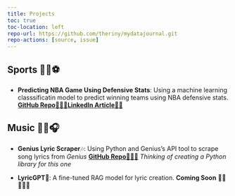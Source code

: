 ```yaml
---
title: Projects
toc: true
toc-location: left
repo-url: https://github.com/theriny/mydatajournal.git
repo-actions: [source, issue]
---
```


## Sports 🏀🏈⚽

* **Predicting NBA Game Using Defensive Stats**: Using a machine learning classsificatin model to predict winning teams using NBA defensive stats. [**GitHub Repo**🧑🏾‍💻](https://github.com/theriny/NBA-Defense-Model)[**LinkedIn Article**✍🏾](https://www.linkedin.com/pulse/does-defense-really-win-games-insights-from-nba-data-analytics-young-bnvje/)


## Music 🎵🎸🎧

* **Genius Lyric Scraper**🎶: Using Python and Genius's API tool to scrape song lyrics from *Genius* [**GitHub Repo**🧑🏾‍💻](https://github.com/theriny/lyricScrape)
*Thinking of creating a Python library for this one*

* **LyricGPT**🎼: A fine-tuned RAG model for lyric creation. **Coming Soon** 👷🏾🚧👷🏾
